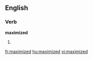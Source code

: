 
==English==

===Verb===
'''maximized'''

# {{past of|[[maximize]]}}

[[fr:maximized]]
[[hu:maximized]]
[[vi:maximized]]